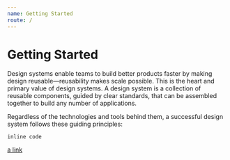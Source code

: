 ```yaml
---
name: Getting Started
route: /
---
```


# Getting Started

Design systems enable teams to build better products faster by making design
reusable—reusability makes scale possible. This is the heart and primary value
of design systems. A design system is a collection of reusable components,
guided by clear standards, that can be assembled together to build any number of
applications.

Regardless of the technologies and tools behind them, a successful design system
follows these guiding principles:

`inline code`

[a link](https://google.com)

